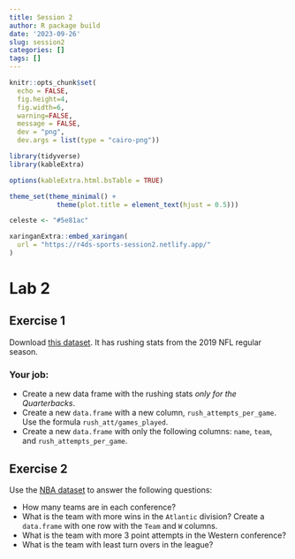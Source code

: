 ```yaml
---
title: Session 2
author: R package build
date: '2023-09-26'
slug: session2
categories: []
tags: []
---
```



```r
knitr::opts_chunk$set(
  echo = FALSE, 
  fig.height=4, 
  fig.width=6, 
  warning=FALSE, 
  message = FALSE,
  dev = "png", 
  dev.args = list(type = "cairo-png"))

library(tidyverse)
library(kableExtra)

options(kableExtra.html.bsTable = TRUE)

theme_set(theme_minimal() + 
            theme(plot.title = element_text(hjust = 0.5)))

celeste <- "#5e81ac"

```


```r
xaringanExtra::embed_xaringan(
  url = "https://r4ds-sports-session2.netlify.app/"
)
```


# Lab 2

## Exercise 1

Download [this dataset](./rushing.rds). It has rushing stats from the 2019 NFL regular season.

### Your job:

- Create a new data frame with the rushing stats _only for the Quarterbacks_.
- Create a new `data.frame` with a new column, `rush_attempts_per_game`. Use the formula `rush_att/games_played`.
- Create a new `data.frame` with only the following columns: `name`, `team`, and `rush_attempts_per_game`.

## Exercise 2


Use the [NBA dataset](./nba.rds) to answer the following questions:

- How many teams are in each conference?
- What is the team with more wins in the `Atlantic` division? Create a `data.frame` with one row with the `Team` and `W` columns.
- What is the team with more 3 point attempts in the Western conference?
- What is the team with least turn overs in the league?